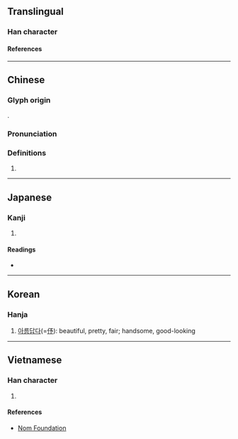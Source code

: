 {{character info}}
==Translingual==

===Han character===
{{Han char|rn=38|rad=女|as=04|sn=7|four=47422|canj=VNIN|ids=⿰女予}}

====References====
{{Han ref|kx=0257.040|dkj=06105|dj=0521.170|hdz=21034.040|uh=59A4}}

----

==Chinese==
{{zh-forms}}

===Glyph origin===
{{Han etym}}
{{Han compound|女|予|ls=psc|c1=s|c2=p|t1=woman}}.

===Pronunciation===
{{zh-pron
|m=yú
|c=jyu4
|h=pfs=yì;gd=yi2
|md=ṳ̀
|mc=y
|mn=xm:û/qz:îr/zz,jj:î
|mn_note=literary reading
|mn-t=e5
|oc=y
|cat=
}}

===Definitions===
{{zh-hanzi}}

# {{zh-only|婕妤}}

----

==Japanese==

===Kanji===
{{ja-kanji|grade=|rs=女04}}

# {{rfdef|ja|sort=女04}}

====Readings====
* {{ja-readings|on=[[よ]] (yo)|kun=}}

----

==Korean==

===Hanja===
{{ko-hanja|hangeul=여|rv=yeo|mr=yŏ}}

# [[아름답다]](=[[伃]]): beautiful, pretty, fair; handsome, good-looking

----

==Vietnamese==

===Han character===
{{vi-readings|reading=dư|rs=女04}}

# {{rfdef|vi|sort=女04}}

====References====
* [http://nomfoundation.org/common/nom_details.php?codepoint=59a4 Nom Foundation]
